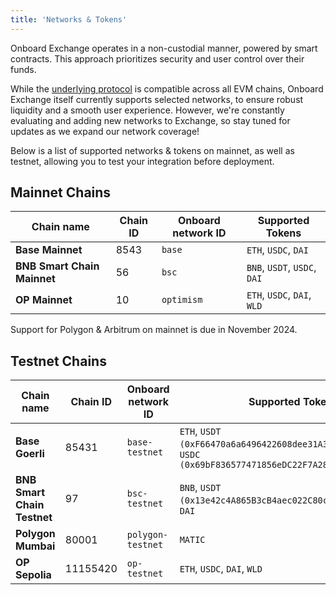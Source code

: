 ```yaml
---
title: 'Networks & Tokens'
---
```


Onboard Exchange operates in a non-custodial manner, powered by smart contracts. This approach prioritizes security and user control over their funds.

While the [underlying protocol](/protocol-concepts/scea-overview) is compatible across all EVM chains, Onboard Exchange itself currently supports selected networks, to ensure robust liquidity and a smooth user experience. However, we're constantly evaluating and adding new networks to Exchange, so stay tuned for updates as we expand our network coverage!

Below is a list of supported networks & tokens on mainnet, as well as testnet, allowing you to test your integration before deployment.

## Mainnet Chains

|Chain name | Chain ID | Onboard network ID | Supported Tokens |
|-----------|----------|--------------------|------------------|
| **Base Mainnet** | 8543 | `base` | `ETH`, `USDC`, `DAI` |
| **BNB Smart Chain Mainnet** | 56 |`bsc` | `BNB`, `USDT`, `USDC`, `DAI` |
| **OP Mainnet** | 10 | `optimism` | `ETH`, `USDC`, `DAI`, `WLD` |

Support for Polygon & Arbitrum on mainnet is due in November 2024.

## Testnet Chains

|Chain name | Chain ID | Onboard network ID | Supported Tokens |
|-----------|----------|--------------------|------------------|
| **Base Goerli** | 85431 | `base-testnet` | `ETH`, `USDT (0xF66470a6a6496422608dee31A3654a194eC9132c)`, `USDC (0x69bF836577471856eDC22F7A28a0D0Fc0891261C)` |
| **BNB Smart Chain Testnet** | 97 |`bsc-testnet` | `BNB`, `USDT (0x13e42c4A865B3cB4aec022C80c5Fd944F3962573)`, `DAI` |
| **Polygon Mumbai** | 80001 | `polygon-testnet` | `MATIC` |
| **OP Sepolia** | 11155420 | `op-testnet` | `ETH`, `USDC`, `DAI`, `WLD` |